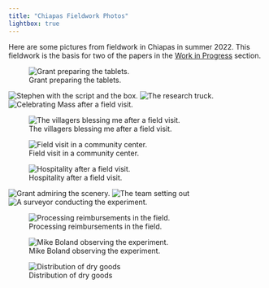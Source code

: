 ```yaml
---
title: "Chiapas Fieldwork Photos"
lightbox: true
---
```


Here are some pictures from fieldwork in Chiapas in summer 2022. This fieldwork
is the basis for two of the papers in the [Work in Progress](workinprogress.html) section.

![Grant preparing the tablets.](images/chiapas_photos/Picture1.png){group="chiapas_fieldwork_gallery"}

![Stephen with the script and the box.](images/chiapas_photos/Picture2.png){group="chiapas_fieldwork_gallery"}
![The research truck.](images/chiapas_photos/Picture3.png){group="chiapas_fieldwork_gallery"}
![Celebrating Mass after a field visit.](images/chiapas_photos/Picture4.png){group="chiapas_fieldwork_gallery"}

![The villagers blessing me after a field visit.](images/chiapas_photos/Picture5.png){group="chiapas_fieldwork_gallery"}

![Field visit in a community center.](images/chiapas_photos/Picture6.png){group="chiapas_fieldwork_gallery"}

![Hospitality after a field visit.](images/chiapas_photos/Picture7.png){group="chiapas_fieldwork_gallery"}

![Grant admiring the scenery.](images/chiapas_photos/Picture8.png){group="chiapas_fieldwork_gallery"}
![The team setting out](images/chiapas_photos/Picture9.png){group="chiapas_fieldwork_gallery"}
![A surveyor conducting the experiment.](images/chiapas_photos/Picture10.png){group="chiapas_fieldwork_gallery"}

![Processing reimbursements in the field.](images/chiapas_photos/Picture11.png){group="chiapas_fieldwork_gallery"}

![Mike Boland observing the experiment.](images/chiapas_photos/Picture12.png){group="chiapas_fieldwork_gallery"}

![Distribution of dry goods](images/chiapas_photos/Picture13.png){group="chiapas_fieldwork_gallery"}



